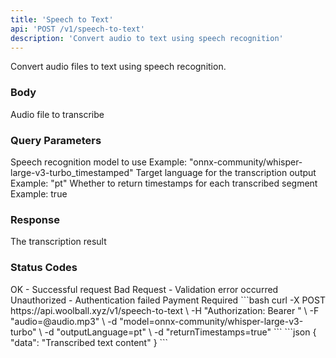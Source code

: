 ```yaml
---
title: 'Speech to Text'
api: 'POST /v1/speech-to-text'
description: 'Convert audio to text using speech recognition'
---
```


Convert audio files to text using speech recognition.

### Body

<ParamField body="audio" type="string" format="binary" required>
  Audio file to transcribe
</ParamField>

### Query Parameters

<ParamField query="model" type="string">
  Speech recognition model to use
  Example: "onnx-community/whisper-large-v3-turbo_timestamped"
</ParamField>

<ParamField query="outputLanguage" type="string">
  Target language for the transcription output
  Example: "pt"
</ParamField>

<ParamField query="returnTimestamps" type="boolean">
  Whether to return timestamps for each transcribed segment
  Example: true
</ParamField>

### Response

<ResponseField name="data" type="string">
  The transcription result
</ResponseField>

### Status Codes

<ResponseField name="200" type="object">
  OK - Successful request
</ResponseField>

<ResponseField name="400" type="object">
  Bad Request - Validation error occurred
</ResponseField>

<ResponseField name="401" type="object">
  Unauthorized - Authentication failed
</ResponseField>

<ResponseField name="402" type="object">
  Payment Required
</ResponseField>

<RequestExample>
```bash
curl -X POST https://api.woolball.xyz/v1/speech-to-text \
  -H "Authorization: Bearer <YOUR_API_KEY>" \
  -F "audio=@audio.mp3" \
  -d "model=onnx-community/whisper-large-v3-turbo" \
  -d "outputLanguage=pt" \
  -d "returnTimestamps=true"
```
</RequestExample>

<ResponseExample>
```json
{
  "data": "Transcribed text content"
}
```
</ResponseExample>
